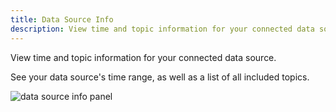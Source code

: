 ```yaml
---
title: Data Source Info
description: View time and topic information for your connected data source.
---
```


View time and topic information for your connected data source.

See your data source's time range, as well as a list of all included topics.

![data source info panel](/img/docs/visualizing/panels/data-source-info/panel.webp)
